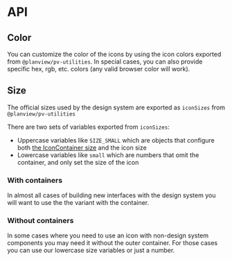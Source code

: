 
<Meta title="Shared-Icons/API" />

# API

## Color

You can customize the color of the icons by using the icon colors exported from `@planview/pv-utilities`. In special cases, you can also provide specific hex, rgb, etc. colors (any valid browser color will work).

<Canvas of={IconApiStories.Color} sourceState="shown" />

## Size

The official sizes used by the design system are exported as `iconSizes` from `@planview/pv-utilities`

There are two sets of variables exported from `iconSizes`:

- Uppercase variables like `SIZE_SMALL` which are objects that configure both [the IconContainer size](https://design.planview.com/components/data-display/icon-container) and the icon size
- Lowercase variables like `small` which are numbers that omit the container, and only set the size of the icon

### With containers

In almost all cases of building new interfaces with the design system you will want to use the the variant with the container.

<Canvas of={IconApiStories.SizesWithContainers} sourceState="shown" />

### Without containers

In some cases where you need to use an icon with non-design system components you may need it without the outer container. For those cases you can use our lowercase size variables or just a number.

<Canvas of={IconApiStories.SizesWithoutContainers} sourceState="shown" />
